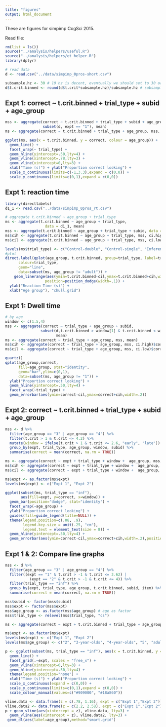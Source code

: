 ```yaml
---
title: "figures"
output: html_document
---
```

These are figures for simpimp CogSci 2015.

Read file:

```r
rm(list = ls())
source("../analysis/helpers/useful.R")
source("../analysis/helpers/et_helper.R")
library(dplyr)

# read data
d <- read.csv("../data/simpimp_0pros-short.csv")
```



```r
subsample.hz <- 30 # 10 hz is decent, eventually we should set to 30 or 60 hz
d$t.crit.binned <- round(d$t.crit*subsample.hz)/subsample.hz # subsample step
```

## Expt 1: correct ~ t.crit.binned + trial_type + subid + age_group

```r
mss <- aggregate(correct ~ t.crit.binned + trial_type + subid + age_group, 
                 subset(d, expt == "1"), mean)
ms <- aggregate(correct ~ t.crit.binned + trial_type + age_group, mss, mean)

ggplot(ms, aes(x = t.crit.binned, y = correct, colour = age_group)) +
  geom_line() +
  facet_wrap(~ trial_type) + 
  geom_hline(yintercept=.50,lty=4) + 
  geom_vline(xintercept=.78,lty=3) +   
  geom_vline(xintercept=0,lty=3) + 
  xlab("Time (s)") + ylab("Proportion correct looking") + 
  scale_x_continuous(limits=c(-1,3.3),expand = c(0,0)) + 
  scale_y_continuous(limits=c(0,1),expand = c(0,0))
```

## Expt 1: reaction time

```r
library(directlabels)
d1_1 <- read.csv("../data/simpimp_0pros_rt.csv")

# aggregate t.crit.binned ~ age_group + trial_type
ms <- aggregate(t.crit.binned ~ age_group + trial_type,
                  data = d1_1, mean)
mss <- aggregate(t.crit.binned ~ age_group + trial_type + subid, data = d1_1, mean)
ms$cih <- aggregate(t.crit.binned ~ age_group + trial_type, mss, ci.high)$t.crit.binned
ms$cil <- aggregate(t.crit.binned ~ age_group + trial_type, mss, ci.low)$t.crit.binned

levels(ms$trial_type) <- c("Control-double", "Control-single", "Inference")
#plot
direct.label(qplot(age_group, t.crit.binned, group=trial_type, label=trial_type,
      colour=trial_type, 
      geom="line",
      data=subset(ms, age_group != "adult")) +
    geom_linerange(aes(ymin=t.crit.binned-cil,ymax=t.crit.binned+cih,width=.2),
                  position=position_dodge(width=.1)) + 
  ylab("Reaction Time (s)") + 
  xlab("Age group"), "chull.grid")

```

## Expt 1: Dwell time
```r
# by age
window <- c(1.5,4)
mss <- aggregate(correct ~ trial_type + age_group + subid, 
                subset(d,t.crit.binned > window[1] & t.crit.binned < window[2] & expt == "1"), 
                       mean)
ms <- aggregate(correct ~ trial_type + age_group, mss, mean)
ms$cih <- aggregate(correct ~ trial_type + age_group, mss, ci.high)$correct
ms$cil <- aggregate(correct ~ trial_type + age_group, mss, ci.low)$correct

quartz()
qplot(age_group,correct,
      fill=age_group, stat="identity",
      geom="bar",ylim=c(0,1),
      data=subset(ms, age_group != "1")) + 
  ylab("Proportion correct looking") + 
  geom_hline(yintercept=.50,lty=4) + 
  facet_wrap(~trial_type) + 
  geom_errorbar(aes(ymin=correct-cil,ymax=correct+cih,width=.2)) 
```



## Expt 2: correct ~ t.crit.binned + trial_type + subid + age_group

```r
mss <- d %>%
  filter(age_group == "3" | age_group == "4") %>%
  filter(t.crit > 1 & t.crit <= 4.2) %>%
  mutate(window = ifelse(t.crit > 1 & t.crit <= 2.6, "early", "late")) %>%
  group_by(expt, trial_type, age_group, window, subid) %>%
  summarise(correct = mean(correct, na.rm = TRUE))

ms <- aggregate(correct ~ expt + trial_type + window +  age_group, mss, mean)
ms$cih <- aggregate(correct ~ expt + trial_type + window +  age_group, mss, ci.high)$correct
ms$cil <- aggregate(correct ~ expt + trial_type + window +  age_group, mss, ci.low)$correct

ms$expt <- as.factor(ms$expt)
levels(ms$expt) <- c("Expt 1", "Expt 2")

ggplot(subset(ms, trial_type == "inf"), 
       aes(fill=expt, y=correct, x=window)) +
  geom_bar(position="dodge", stat="identity") + 
  facet_wrap(~age_group) +
  ylab("Proportion correct looking") + 
  guides(fill=guide_legend(title=NULL)) +
  theme(legend.position=c(.08, .9), 
        legend.key.size = unit(.25, "cm"),
        legend.text = element_text(size = 8)) +
  geom_hline(yintercept=.50,lty=4) + 
  geom_errorbar(aes(ymin=correct-cil,ymax=correct+cih,width=.2),position=position_dodge(width = 0.90))

```

## Expt 1 & 2: Compare line graphs

```r
mss <- d %>%
  filter(age_group == "3" | age_group == "4") %>%
  filter((expt == "1" & t.crit > -1 & t.crit <= 3.62) |
           (expt == "2" & t.crit > -1 & t.crit <= 4)) %>%
  filter(trial_type == "inf") %>%
  group_by(expt, trial_type, age_group, t.crit.binned, subid, item) %>%
  summarise(correct = mean(correct, na.rm = TRUE))

mss$subid <- factor(mss$subid)
mss$expt <- factor(mss$expt)
mss$age_group <- as.factor(mss$age_group) # age as factor
mss$trial_type <- relevel(mss$trial_type, "cs")

ms <- aggregate(correct ~ expt + t.crit.binned + trial_type + age_group, mss, mean)

ms$expt <- as.factor(ms$expt)
levels(ms$expt) <- c("Expt 1", "Expt 2")
levels(ms$age_group) <- c("2", "3-year-olds", "4-year-olds", "5", "adult")

p <- ggplot(subset(ms, trial_type == "inf"), aes(x = t.crit.binned, y = correct, colour = age_group)) +
  geom_line() +
  facet_grid(.~expt, scales = "free_x") +
  geom_vline(xintercept=0,lty=3) + 
  geom_hline(yintercept=.50,lty=4) + 
  theme(legend.position="none") +
  xlab("Time (s)") + ylab("Proportion correct looking") + 
  scale_x_continuous(expand = c(0,0)) + 
  scale_y_continuous(limits=c(0,1),expand = c(0,0)) +
  scale_colour_manual(values=c("#909000", "#18a860"))

vline.data <- data.frame(z = c(.78, 1.16), expt = c("Expt 1","Expt 2"))
vline.data2 <- data.frame(z = c(2.2, 2.58), expt = c("Expt 1","Expt 2"))
p + geom_vline(aes(xintercept = z), vline.data, lty=3) +
  geom_vline(aes(xintercept = z), vline.data2, lty=3) +
 geom_dl(aes(label=age_group),method="smart.grid")


```
